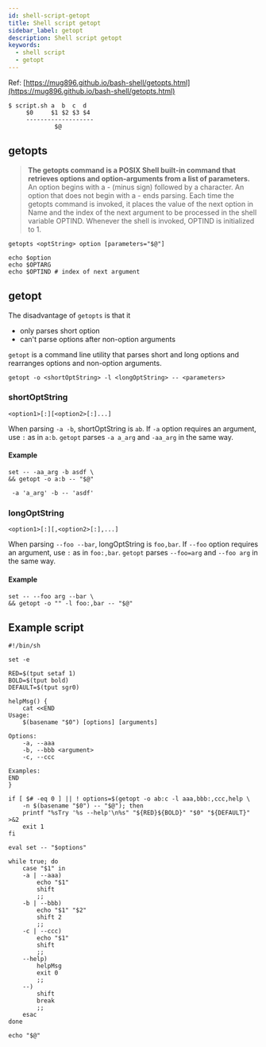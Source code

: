 ```yaml
---
id: shell-script-getopt
title: Shell script getopt
sidebar_label: getopt
description: Shell script getopt
keywords:
  - shell script
  - getopt
---
```


Ref: [https://mug896.github.io/bash-shell/getopts.html](https://mug896.github.io/bash-shell/getopts.html)

```shell
$ script.sh a  b  c  d
     $0     $1 $2 $3 $4
     -------------------
             $@
```

## getopts

> **The getopts command is a POSIX Shell built-in command that retrieves options and option-arguments from a list of parameters.** An option begins with a - (minus sign) followed by a character. An option that does not begin with a - ends parsing. Each time the getopts command is invoked, it places the value of the next option in Name and the index of the next argument to be processed in the shell variable OPTIND. Whenever the shell is invoked, OPTIND is initialized to 1.

```shell
getopts <optString> option [parameters="$@"]
```

```shell
echo $option
echo $OPTARG
echo $OPTIND # index of next argument
```

## getopt

The disadvantage of `getopts` is that it

- only parses short option
- can't parse options after non-option arguments

`getopt` is a command line utility that parses short and long options and rearranges options and non-option arguments.

```shell
getopt -o <shortOptString> -l <longOptString> -- <parameters>
```

### shortOptString

```shell
<option1>[:][<option2>[:]...]
```

When parsing `-a -b`, shortOptString is `ab`. If `-a` option requires an argument, use `:` as in `a:b`. `getopt` parses `-a a_arg` and `-aa_arg` in the same way.

#### Example

```shell
set -- -aa_arg -b asdf \
&& getopt -o a:b -- "$@"
```

```shell
 -a 'a_arg' -b -- 'asdf'
```

### longOptString

```shell
<option1>[:][,<option2>[:],...]
```

When parsing `--foo --bar`, longOptString is `foo,bar`. If `--foo` option requires an argument, use `:` as in `foo:,bar`. `getopt` parses `--foo=arg` and `--foo arg` in the same way.

#### Example

```shell
set -- --foo arg --bar \
&& getopt -o "" -l foo:,bar -- "$@"
```

## Example script

```shell
#!/bin/sh

set -e

RED=$(tput setaf 1)
BOLD=$(tput bold)
DEFAULT=$(tput sgr0)

helpMsg() {
    cat <<END
Usage:
    $(basename "$0") [options] [arguments]

Options:
    -a, --aaa
    -b, --bbb <argument>
    -c, --ccc

Examples:
END
}

if [ $# -eq 0 ] || ! options=$(getopt -o ab:c -l aaa,bbb:,ccc,help \
    -n $(basename "$0") -- "$@"); then
    printf "%sTry '%s --help'\n%s" "${RED}${BOLD}" "$0" "${DEFAULT}" >&2
    exit 1
fi

eval set -- "$options"

while true; do
    case "$1" in
    -a | --aaa)
        echo "$1"
        shift
        ;;
    -b | --bbb)
        echo "$1" "$2"
        shift 2
        ;;
    -c | --ccc)
        echo "$1"
        shift
        ;;
    --help)
        helpMsg
        exit 0
        ;;
    --)
        shift
        break
        ;;
    esac
done

echo "$@"
```
